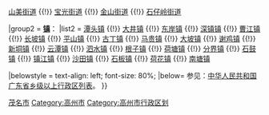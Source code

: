 {{Navbox
|name = 高州市行政区划
|title = '''[[高州市]]行政区划'''
|above = 行政隶属：[[中华人民共和国]][[广东省]][[茂名市]]　　市政府驻地：[[潘州街道]]
|state = {{{state<includeonly>|collapsed</includeonly>}}}

|group1 = '''[[街道 (行政区划)|街道]]'''：
|list1 = [[潘州街道]] {{!}} [[山美街道]] {{!}} [[宝光街道]] {{!}} [[金山街道 (高州市)|金山街道]] {{!}} [[石仔岭街道]]

|group2 = '''[[镇]]'''：
|list2 = [[潭头镇 (高州市)|潭头镇]] {{!}} [[大井镇 (高州市)|大井镇]] {{!}} [[东岸镇]] {{!}} [[深镇镇]] {{!}} [[曹江镇]] {{!}} [[长坡镇 (高州市)|长坡镇]] {{!}} [[平山镇 (高州市)|平山镇]] {{!}} [[古丁镇]] {{!}} [[马贵镇]] {{!}} [[大坡镇 (高州市)|大坡镇]] {{!}} [[谢鸡镇]] {{!}} [[新垌镇]] {{!}} [[云潭镇]] {{!}} [[泗水镇 (高州市)|泗水镇]] {{!}} [[根子镇]] {{!}} [[荷塘镇 (高州市)|荷塘镇]] {{!}} [[分界镇 (高州市)|分界镇]] {{!}} [[石鼓镇 (高州市)|石鼓镇]] {{!}} [[镇江镇]] {{!}} [[沙田镇 (高州市)|沙田镇]] {{!}} [[石板镇 (高州市)|石板镇]] {{!}} [[荷花镇 (高州市)|荷花镇]] {{!}} [[南塘镇 (高州市)|南塘镇]]

|belowstyle = text-align: left; font-size: 80%;
|below= 参见：[[中华人民共和国广东省乡级以上行政区列表]]。
}}<noinclude>
[[Category:广东县级行政区划模板|茂名市]]
[[Category:高州市]]
[[Category:高州市行政区划]]
</noinclude>